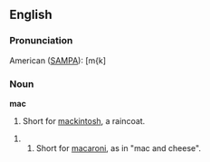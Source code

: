==English==

===Pronunciation===

American ([[SAMPA]]): [m{k]

===Noun===

'''mac'''

#Short for [[mackintosh]], a raincoat.

##Short for [[macaroni]], as in "mac and cheese".